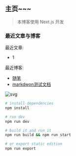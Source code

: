 ## 主页~~~
> 本博客使用 Next.js 开发

### 最近文章与博客

最近文章:
- 1

最近博客:
- [随笔](/blog/blog/jottings)
- [markdwon测试文档](/blog/blog/md-test)

![svg](/blog/img/svg404/5.svg)


```bash
# install dependencies
npm install

# run dev
npm run dev

# build it and run it
npm run build && npm run start

# or export static edition
npm run export
```

